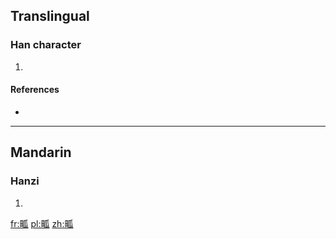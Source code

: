 ==Translingual==

===Han character===
{{Han char|rn=102|rad=田|as=05|sn=10|four=|canj=WHVO}}

# {{defn|Han|sort=田05}}

====References====
* {{Han ref|kx=0761.020|dkj=21805|hdz=42536.090|uh=7556|ud=30038}}

----

==Mandarin==

===Hanzi===
{{cmn-hanzi|pin=[[wā]] ([[wa1]])|wg=wa<sup>1</sup>}}

# {{defn|lang=cmn|sort=田05}}

[[fr:畖]]
[[pl:畖]]
[[zh:畖]]